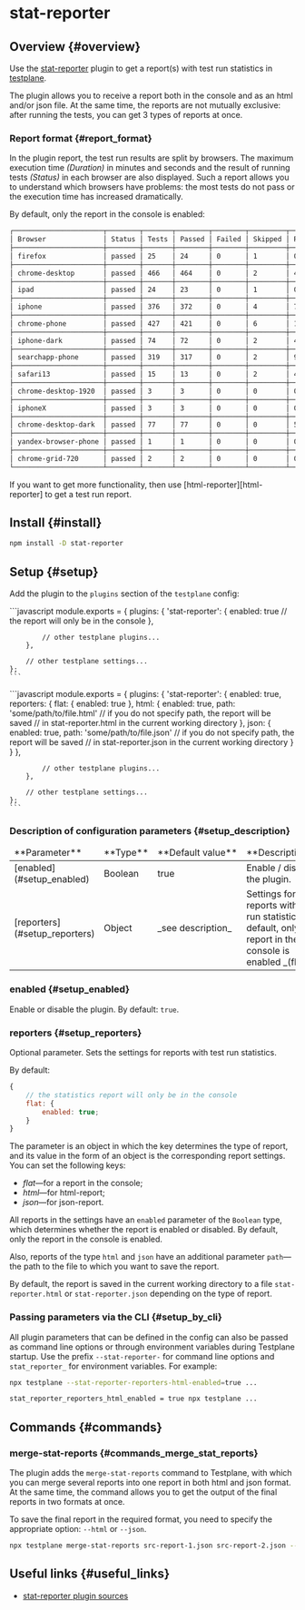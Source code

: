 

# stat-reporter

## Overview {#overview}

Use the [stat-reporter][stat-reporter] plugin to get a report(s) with test run statistics in [testplane][testplane].

The plugin allows you to receive a report both in the console and as an html and/or json file. At the same time, the reports are not mutually exclusive: after running the tests, you can get 3 types of reports at once.

### Report format {#report_format}

In the plugin report, the test run results are split by browsers. The maximum execution time _(Duration)_ in minutes and seconds and the result of running tests _(Status)_ in each browser are also displayed. Such a report allows you to understand which browsers have problems: the most tests do not pass or the execution time has increased dramatically.

By default, only the report in the console is enabled:

```bash
┌──────────────────────┬────────┬───────┬────────┬────────┬─────────┬─────────┬──────────┐
│ Browser              │ Status │ Tests │ Passed │ Failed │ Skipped │ Retries │ Duration │
├──────────────────────┼────────┼───────┼────────┼────────┼─────────┼─────────┼──────────┤
│ firefox              │ passed │ 25    │ 24     │ 0      │ 1       │ 0       │ 01:02    │
├──────────────────────┼────────┼───────┼────────┼────────┼─────────┼─────────┼──────────┤
│ chrome-desktop       │ passed │ 466   │ 464    │ 0      │ 2       │ 4       │ 07:40    │
├──────────────────────┼────────┼───────┼────────┼────────┼─────────┼─────────┼──────────┤
│ ipad                 │ passed │ 24    │ 23     │ 0      │ 1       │ 0       │ 01:27    │
├──────────────────────┼────────┼───────┼────────┼────────┼─────────┼─────────┼──────────┤
│ iphone               │ passed │ 376   │ 372    │ 0      │ 4       │ 7       │ 07:12    │
├──────────────────────┼────────┼───────┼────────┼────────┼─────────┼─────────┼──────────┤
│ chrome-phone         │ passed │ 427   │ 421    │ 0      │ 6       │ 14      │ 07:32    │
├──────────────────────┼────────┼───────┼────────┼────────┼─────────┼─────────┼──────────┤
│ iphone-dark          │ passed │ 74    │ 72     │ 0      │ 2       │ 4       │ 02:18    │
├──────────────────────┼────────┼───────┼────────┼────────┼─────────┼─────────┼──────────┤
│ searchapp-phone      │ passed │ 319   │ 317    │ 0      │ 2       │ 9       │ 10:00    │
├──────────────────────┼────────┼───────┼────────┼────────┼─────────┼─────────┼──────────┤
│ safari13             │ passed │ 15    │ 13     │ 0      │ 2       │ 4       │ 02:42    │
├──────────────────────┼────────┼───────┼────────┼────────┼─────────┼─────────┼──────────┤
│ chrome-desktop-1920  │ passed │ 3     │ 3      │ 0      │ 0       │ 0       │ 00:57    │
├──────────────────────┼────────┼───────┼────────┼────────┼─────────┼─────────┼──────────┤
│ iphoneX              │ passed │ 3     │ 3      │ 0      │ 0       │ 0       │ 00:36    │
├──────────────────────┼────────┼───────┼────────┼────────┼─────────┼─────────┼──────────┤
│ chrome-desktop-dark  │ passed │ 77    │ 77     │ 0      │ 0       │ 5       │ 01:33    │
├──────────────────────┼────────┼───────┼────────┼────────┼─────────┼─────────┼──────────┤
│ yandex-browser-phone │ passed │ 1     │ 1      │ 0      │ 0       │ 0       │ 00:28    │
├──────────────────────┼────────┼───────┼────────┼────────┼─────────┼─────────┼──────────┤
│ chrome-grid-720      │ passed │ 2     │ 2      │ 0      │ 0       │ 0       │ 00:49    │
└──────────────────────┴────────┴───────┴────────┴────────┴─────────┴─────────┴──────────┘
```

<Admonition type="info">
    If you want to get more functionality, then use [html-reporter][html-reporter] to get a test run
    report.
</Admonition>

## Install {#install}

```bash
npm install -D stat-reporter
```

## Setup {#setup}

Add the plugin to the `plugins` section of the `testplane` config:

<Tabs>
<TabItem value="Minimum config" label="Minimum config">
```javascript
    module.exports = {
        plugins: {
            'stat-reporter': {
                enabled: true
                // the report will only be in the console
            },

            // other testplane plugins...
        },

        // other testplane settings...
    };
    ```

</TabItem>

<TabItem value="Maximum config" label="Maximum config">
```javascript
    module.exports = {
        plugins: {
            'stat-reporter': {
                enabled: true,
                reporters: {
                    flat: {
                        enabled: true
                    },
                    html: {
                        enabled: true,
                        path: 'some/path/to/file.html'
                        // if you do not specify path, the report will be saved
                        // in stat-reporter.html in the current working directory
                    },
                    json: {
                        enabled: true,
                        path: 'some/path/to/file.json'
                        // if you do not specify path, the report will be saved
                        // in stat-reporter.json in the current working directory
                    }
                }
            },

            // other testplane plugins...
        },

        // other testplane settings...
    };
    ```

</TabItem>

</Tabs>

### Description of configuration parameters {#setup_description}

<table>
<thead>
<tr><td>**Parameter**</td><td>**Type**</td><td>**Default&nbsp;value**</td><td>**Description**</td></tr>
</thead>
<tbody>
<tr><td>[enabled](#setup_enabled)</td><td>Boolean</td><td>true</td><td>Enable / disable the plugin.</td></tr>
<tr><td>[reporters](#setup_reporters)</td><td>Object</td><td>_see&nbsp;description_</td><td>Settings for reports with test run statistics. By default, only the report in the console is enabled _(flat)_.</td></tr>

</tbody>
</table>

### enabled {#setup_enabled}

Enable or disable the plugin. By default: `true`.

### reporters {#setup_reporters}

Optional parameter. Sets the settings for reports with test run statistics.

By default:

```javascript
{
    // the statistics report will only be in the console
    flat: {
        enabled: true;
    }
}
```

The parameter is an object in which the key determines the type of report, and its value in the form of an object is the corresponding report settings. You can set the following keys:

-   _flat_&mdash;for a report in the console;
-   _html_&mdash;for html-report;
-   _json_&mdash;for json-report.

All reports in the settings have an `enabled` parameter of the `Boolean` type, which determines whether the report is enabled or disabled. By default, only the report in the console is enabled.

Also, reports of the type `html` and `json` have an additional parameter `path`&mdash;the path to the file to which you want to save the report.

By default, the report is saved in the current working directory to a file `stat-reporter.html` or `stat-reporter.json` depending on the type of report.

### Passing parameters via the CLI {#setup_by_cli}

All plugin parameters that can be defined in the config can also be passed as command line options or through environment variables during Testplane startup. Use the prefix `--stat-reporter-` for command line options and `stat_reporter_` for environment variables. For example:

```bash
npx testplane --stat-reporter-reporters-html-enabled=true ...
```

```bash
stat_reporter_reporters_html_enabled = true npx testplane ...
```

## Commands {#commands}

### merge-stat-reports {#commands_merge_stat_reports}

The plugin adds the `merge-stat-reports` command to Testplane, with which you can merge several reports into one report in both html and json format. At the same time, the command allows you to get the output of the final reports in two formats at once.

To save the final report in the required format, you need to specify the appropriate option: `--html` or `--json`.

```bash
npx testplane merge-stat-reports src-report-1.json src-report-2.json --html dest-html-report --json report.json
```

## Useful links {#useful_links}

-   [stat-reporter plugin sources][stat-reporter]

[stat-reporter]: https://github.com/gemini-testing/stat-reporter
[html-reporter]: ../html-reporter/html-reporter-setup
[testplane]: https://github.com/gemini-testing/testplane
